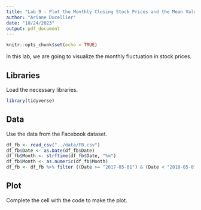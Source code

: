 ```yaml
---
title: "Lab 9 - Plot the Monthly Closing Stock Prices and the Mean Values"
author: "Ariane Ducellier"
date: "10/24/2023"
output: pdf_document
---
```


```r
knitr::opts_chunk$set(echo = TRUE)
```

In this lab, we are going to visualize the monthly fluctuation in stock prices.

## Libraries

Load the necessary libraries.

```r
library(tidyverse)
```

## Data

Use the data from the Facebook dataset.

```r
df_fb <- read_csv("../data/FB.csv")
df_fb$Date <- as.Date(df_fb$Date)
df_fb$Month <- strftime(df_fb$Date, "%m")
df_fb$Month <- as.numeric(df_fb$Month)
df_fb <- df_fb %>% filter ((Date >= "2017-05-01") & (Date < "2018-05-01"))
```

## Plot

Complete the cell with the code to make the plot.

```r
```
